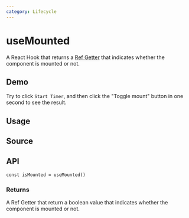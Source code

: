 ```yaml
---
category: Lifecycle
---
```


# useMounted


<HooksType category={frontmatter.category} />

A React Hook that returns a [Ref Getter](/docs/features/ref-getter) that indicates whether the component is mounted or not.

## Demo

Try to click `Start Timer`, and then click the "Toggle mount" button in one second to see the result.


<App />

## Usage



## Source


<Source />

## API

```tsx
const isMounted = useMounted()
```


<Tip type="ref-getter" name="isUnmounted" />

### Returns

A Ref Getter that return a boolean value that indicates whether the component is mounted or not.
